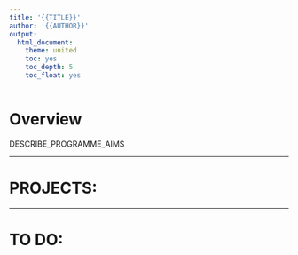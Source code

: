 ```yaml
---
title: '{{TITLE}}'
author: '{{AUTHOR}}'
output:
  html_document:
    theme: united
    toc: yes
    toc_depth: 5
    toc_float: yes
---
```




# Overview


DESCRIBE_PROGRAMME_AIMS


----



# PROJECTS:



------



# TO DO:


